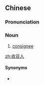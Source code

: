 {{also|收货人}}
==Chinese==
{{zh-forms|s=收货人|type=21}}

===Pronunciation===
{{zh-pron
|m=shōuhuòrén
|c=sau1 fo3 jan4
|cat=n
}}

===Noun===
{{zh-noun}}

# [[consignee]]

[[zh:收貨人]]

====Synonyms====
* {{zh-l|收件人}}